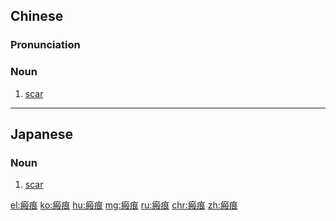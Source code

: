 ==Chinese==
{{zh-forms}}

===Pronunciation===
{{zh-pron
|m=bānhén
|c=baan1 han4
|cat=n
}}

===Noun===
{{zh-noun}}

# {{lb|zh|pathology}} [[scar]]

----

==Japanese==
{{ja-kanjitab|はん|こん|yomi=o}}

===Noun===
{{ja-noun|はんこん}}

# [[scar]]

[[el:瘢痕]]
[[ko:瘢痕]]
[[hu:瘢痕]]
[[mg:瘢痕]]
[[ru:瘢痕]]
[[chr:瘢痕]]
[[zh:瘢痕]]